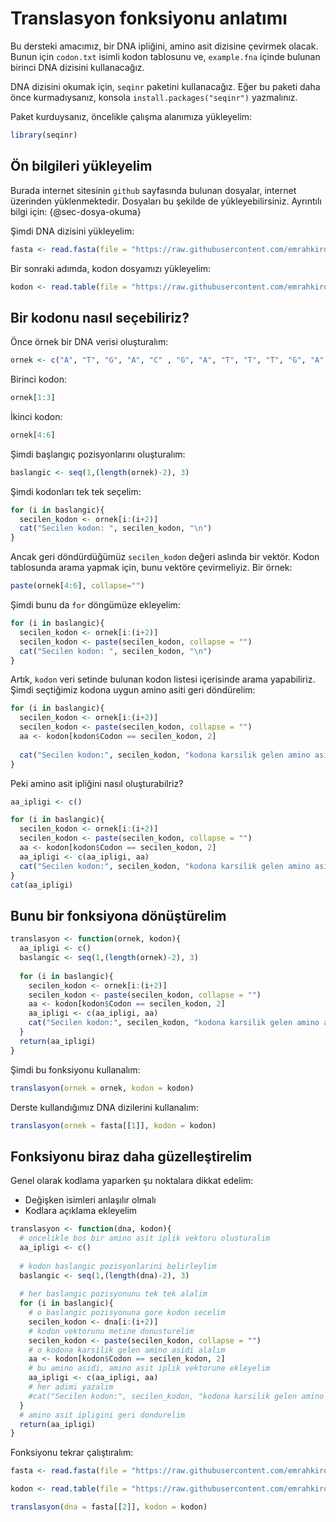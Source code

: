 # Translasyon fonksiyonu anlatımı

Bu dersteki amacımız, bir DNA ipliğini, amino asit dizisine çevirmek olacak. Bunun için `codon.txt` isimli kodon tablosunu ve, `example.fna` içinde bulunan birinci DNA dizisini kullanacağız.

DNA dizisini okumak için, `seqinr` paketini kullanacağız. Eğer bu paketi daha önce kurmadıysanız, konsola `install.packages("seqinr")` yazmalınız.

Paket kurduysanız, öncelikle çalışma alanımıza yükleyelim:

```r
library(seqinr)
```

## Ön bilgileri yükleyelim

Burada internet sitesinin `github` sayfasında bulunan dosyalar, internet üzerinden yüklenmektedir. Dosyaları bu şekilde de yükleyebilirsiniz. Ayrıntılı bilgi için: {@sec-dosya-okuma}

Şimdi DNA dizisini yükleyelim:

```r
fasta <- read.fasta(file = "https://raw.githubusercontent.com/emrahkirdok/ybva/main/03-bilgisayarli-dusunme/data/example.fna", forceDNAtolower = FALSE)
```

Bir sonraki adımda, kodon dosyamızı yükleyelim:

```r
kodon <- read.table(file = "https://raw.githubusercontent.com/emrahkirdok/ybva/main/03-bilgisayarli-dusunme/data/codon.txt", sep = "\t", header = TRUE)
```

## Bir kodonu nasıl seçebiliriz?

Önce örnek bir DNA verisi oluşturalım:

```r
ornek <- c("A", "T", "G", "A", "C" , "G", "A", "T", "T", "T", "G", "A")
```

Birinci kodon:

```r
ornek[1:3]
```

İkinci kodon:

```r
ornek[4:6]
```

Şimdi başlangıç pozisyonlarını oluşturalım:

```r
baslangic <- seq(1,(length(ornek)-2), 3)
```

Şimdi kodonları tek tek seçelim:

```r
for (i in baslangic){
  secilen_kodon <- ornek[i:(i+2)]
  cat("Secilen kodon: ", secilen_kodon, "\n")
}
```

Ancak geri döndürdüğümüz `secilen_kodon` değeri aslında bir vektör. Kodon tablosunda arama yapmak için, bunu vektöre çevirmeliyiz. Bir örnek:

```r
paste(ornek[4:6], collapse="")
```
Şimdi bunu da `for` döngümüze ekleyelim:

```r
for (i in baslangic){
  secilen_kodon <- ornek[i:(i+2)]
  secilen_kodon <- paste(secilen_kodon, collapse = "")
  cat("Secilen kodon: ", secilen_kodon, "\n")
}
```

Artık, `kodon` veri setinde bulunan kodon listesi içerisinde arama yapabiliriz. Şimdi seçtiğimiz kodona uygun amino asiti geri döndürelim:

```r
for (i in baslangic){
  secilen_kodon <- ornek[i:(i+2)]
  secilen_kodon <- paste(secilen_kodon, collapse = "")
  aa <- kodon[kodon$Codon == secilen_kodon, 2]
  
  cat("Secilen kodon:", secilen_kodon, "kodona karsilik gelen amino asit:", aa, "\n")
}
```
Peki amino asit ipliğini nasıl oluşturabilriz?

```r
aa_ipligi <- c()

for (i in baslangic){
  secilen_kodon <- ornek[i:(i+2)]
  secilen_kodon <- paste(secilen_kodon, collapse = "")
  aa <- kodon[kodon$Codon == secilen_kodon, 2]
  aa_ipligi <- c(aa_ipligi, aa)
  cat("Secilen kodon:", secilen_kodon, "kodona karsilik gelen amino asit:", aa, "\n")
}
cat(aa_ipligi)
```

## Bunu bir fonksiyona dönüştürelim

```r
translasyon <- function(ornek, kodon){
  aa_ipligi <- c()
  baslangic <- seq(1,(length(ornek)-2), 3)
  
  for (i in baslangic){
    secilen_kodon <- ornek[i:(i+2)]
    secilen_kodon <- paste(secilen_kodon, collapse = "")
    aa <- kodon[kodon$Codon == secilen_kodon, 2]
    aa_ipligi <- c(aa_ipligi, aa)
    cat("Secilen kodon:", secilen_kodon, "kodona karsilik gelen amino asit:", aa, "\n")
  }
  return(aa_ipligi)
}
```


Şimdi bu fonksiyonu kullanalım:

```r
translasyon(ornek = ornek, kodon = kodon)
```
Derste kullandığımız DNA dizilerini kullanalım:

```r
translasyon(ornek = fasta[[1]], kodon = kodon)
```

## Fonksiyonu biraz daha güzelleştirelim

Genel olarak kodlama yaparken şu noktalara dikkat edelim:

+ Değişken isimleri anlaşılır olmalı
+ Kodlara açıklama ekleyelim

```r
translasyon <- function(dna, kodon){
  # oncelikle bos bir amino asit iplik vektoru olusturalim
  aa_ipligi <- c()
  
  # kodon baslangic pozisyonlarini belirleylim
  baslangic <- seq(1,(length(dna)-2), 3)
  
  # her baslangic pozisyonunu tek tek alalim
  for (i in baslangic){
    # o baslangic pozisyonuna gore kodon secelim
    secilen_kodon <- dna[i:(i+2)]
    # kodon vektorunu metine donusturelim
    secilen_kodon <- paste(secilen_kodon, collapse = "")
    # o kodona karsilik gelen amino asidi alalım
    aa <- kodon[kodon$Codon == secilen_kodon, 2]
    # bu amino asidi, amino asit iplik vektorune ekleyelim
    aa_ipligi <- c(aa_ipligi, aa)
    # her adimi yazalim
    #cat("Secilen kodon:", secilen_kodon, "kodona karsilik gelen amino asit:", aa, "\n")
  }
  # amino asit ipligini geri dondurelim
  return(aa_ipligi)
}
```

Fonksiyonu tekrar çalıştıralım:

```r

fasta <- read.fasta(file = "https://raw.githubusercontent.com/emrahkirdok/ybva/main/03-bilgisayarli-dusunme/data/example.fna", forceDNAtolower = FALSE)

kodon <- read.table(file = "https://raw.githubusercontent.com/emrahkirdok/ybva/main/03-bilgisayarli-dusunme/data/codon.txt", sep = "\t", header = TRUE)

translasyon(dna = fasta[[2]], kodon = kodon)
```







